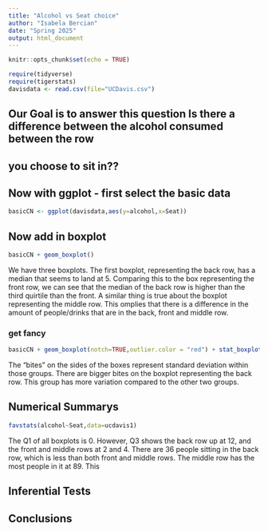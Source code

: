 ```yaml
---
title: "Alcohol vs Seat choice"
author: "Isabela Bercian"
date: "Spring 2025"
output: html_document
---
```


```r
knitr::opts_chunk$set(echo = TRUE)
```

```r
require(tidyverse)
require(tigerstats)
davisdata <- read.csv(file="UCDavis.csv")
```
## Our Goal is to answer this question Is there a difference between the alcohol consumed between the row
## you choose to sit in??

## Now with ggplot - first select the basic data

```r
basicCN <- ggplot(davisdata,aes(y=alcohol,x=Seat))
```
## Now add in boxplot

```r
basicCN + geom_boxplot()
```
  
  We have three boxplots. The first boxplot, representing the back row, has a median that seems to land at 5. Comparing this to the box representing the front row, we can see that the median of the back row is higher than the third quirtile than the front. A similar thing is true about the boxplot representing the middle row. This omplies that there is a difference in the amount of people/drinks that are in the back, front and middle row. 
  
### get fancy  

```r
basicCN + geom_boxplot(notch=TRUE,outlier.color = "red") + stat_boxplot(geom ='errorbar') + labs(title="Fancy notch boxplot \n with 2 lines")
```

The "bites" on the sides of the boxes represent standard deviation within those groups. There are bigger bites on the boxplot representing the back row. This group has more variation compared to the other two groups.

## Numerical Summarys 

```r
favstats(alcohol~Seat,data=ucdavis1)
```

The Q1 of all boxplots is 0. However, Q3 shows the back row up at 12, and the front and middle rows at 2 and 4. There are 36 people sitting in the back row, which is less than both front and middle rows. The middle row has the most people in it at 89. This   

## Inferential Tests

## Conclusions


